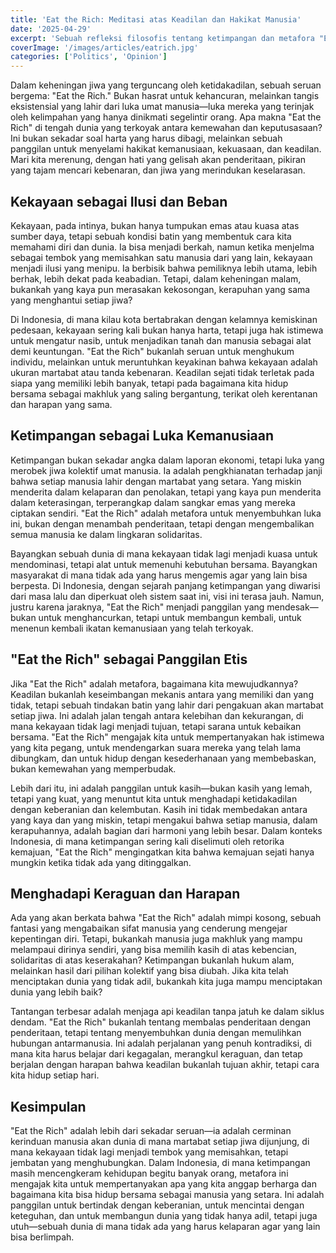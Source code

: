 ```yaml
---
title: 'Eat the Rich: Meditasi atas Keadilan dan Hakikat Manusia'
date: '2025-04-29'
excerpt: 'Sebuah refleksi filosofis tentang ketimpangan dan metafora "Eat the Rich," menyelami esensi keadilan, solidaritas, dan pemulihan martabat kemanusiaan.'
coverImage: '/images/articles/eatrich.jpg'
categories: ['Politics', 'Opinion']
---
```


Dalam keheningan jiwa yang terguncang oleh ketidakadilan, sebuah seruan bergema: "Eat the Rich." Bukan hasrat untuk kehancuran, melainkan tangis eksistensial yang lahir dari luka umat manusia—luka mereka yang terinjak oleh kelimpahan yang hanya dinikmati segelintir orang. Apa makna "Eat the Rich" di tengah dunia yang terkoyak antara kemewahan dan keputusasaan? Ini bukan sekadar soal harta yang harus dibagi, melainkan sebuah panggilan untuk menyelami hakikat kemanusiaan, kekuasaan, dan keadilan. Mari kita merenung, dengan hati yang gelisah akan penderitaan, pikiran yang tajam mencari kebenaran, dan jiwa yang merindukan keselarasan.

## Kekayaan sebagai Ilusi dan Beban

Kekayaan, pada intinya, bukan hanya tumpukan emas atau kuasa atas sumber daya, tetapi sebuah kondisi batin yang membentuk cara kita memahami diri dan dunia. Ia bisa menjadi berkah, namun ketika menjelma sebagai tembok yang memisahkan satu manusia dari yang lain, kekayaan menjadi ilusi yang menipu. Ia berbisik bahwa pemiliknya lebih utama, lebih berhak, lebih dekat pada keabadian. Tetapi, dalam keheningan malam, bukankah yang kaya pun merasakan kekosongan, kerapuhan yang sama yang menghantui setiap jiwa?

Di Indonesia, di mana kilau kota bertabrakan dengan kelamnya kemiskinan pedesaan, kekayaan sering kali bukan hanya harta, tetapi juga hak istimewa untuk mengatur nasib, untuk menjadikan tanah dan manusia sebagai alat demi keuntungan. "Eat the Rich" bukanlah seruan untuk menghukum individu, melainkan untuk meruntuhkan keyakinan bahwa kekayaan adalah ukuran martabat atau tanda kebenaran. Keadilan sejati tidak terletak pada siapa yang memiliki lebih banyak, tetapi pada bagaimana kita hidup bersama sebagai makhluk yang saling bergantung, terikat oleh kerentanan dan harapan yang sama.

## Ketimpangan sebagai Luka Kemanusiaan

Ketimpangan bukan sekadar angka dalam laporan ekonomi, tetapi luka yang merobek jiwa kolektif umat manusia. Ia adalah pengkhianatan terhadap janji bahwa setiap manusia lahir dengan martabat yang setara. Yang miskin menderita dalam kelaparan dan penolakan, tetapi yang kaya pun menderita dalam keterasingan, terperangkap dalam sangkar emas yang mereka ciptakan sendiri. "Eat the Rich" adalah metafora untuk menyembuhkan luka ini, bukan dengan menambah penderitaan, tetapi dengan mengembalikan semua manusia ke dalam lingkaran solidaritas.

Bayangkan sebuah dunia di mana kekayaan tidak lagi menjadi kuasa untuk mendominasi, tetapi alat untuk memenuhi kebutuhan bersama. Bayangkan masyarakat di mana tidak ada yang harus mengemis agar yang lain bisa berpesta. Di Indonesia, dengan sejarah panjang ketimpangan yang diwarisi dari masa lalu dan diperkuat oleh sistem saat ini, visi ini terasa jauh. Namun, justru karena jaraknya, "Eat the Rich" menjadi panggilan yang mendesak—bukan untuk menghancurkan, tetapi untuk membangun kembali, untuk menenun kembali ikatan kemanusiaan yang telah terkoyak.

## "Eat the Rich" sebagai Panggilan Etis

Jika "Eat the Rich" adalah metafora, bagaimana kita mewujudkannya? Keadilan bukanlah keseimbangan mekanis antara yang memiliki dan yang tidak, tetapi sebuah tindakan batin yang lahir dari pengakuan akan martabat setiap jiwa. Ini adalah jalan tengah antara kelebihan dan kekurangan, di mana kekayaan tidak lagi menjadi tujuan, tetapi sarana untuk kebaikan bersama. "Eat the Rich" mengajak kita untuk mempertanyakan hak istimewa yang kita pegang, untuk mendengarkan suara mereka yang telah lama dibungkam, dan untuk hidup dengan kesederhanaan yang membebaskan, bukan kemewahan yang memperbudak.

Lebih dari itu, ini adalah panggilan untuk kasih—bukan kasih yang lemah, tetapi yang kuat, yang menuntut kita untuk menghadapi ketidakadilan dengan keberanian dan kelembutan. Kasih ini tidak membedakan antara yang kaya dan yang miskin, tetapi mengakui bahwa setiap manusia, dalam kerapuhannya, adalah bagian dari harmoni yang lebih besar. Dalam konteks Indonesia, di mana ketimpangan sering kali diselimuti oleh retorika kemajuan, "Eat the Rich" mengingatkan kita bahwa kemajuan sejati hanya mungkin ketika tidak ada yang ditinggalkan.

## Menghadapi Keraguan dan Harapan

Ada yang akan berkata bahwa "Eat the Rich" adalah mimpi kosong, sebuah fantasi yang mengabaikan sifat manusia yang cenderung mengejar kepentingan diri. Tetapi, bukankah manusia juga makhluk yang mampu melampaui dirinya sendiri, yang bisa memilih kasih di atas kebencian, solidaritas di atas keserakahan? Ketimpangan bukanlah hukum alam, melainkan hasil dari pilihan kolektif yang bisa diubah. Jika kita telah menciptakan dunia yang tidak adil, bukankah kita juga mampu menciptakan dunia yang lebih baik?

Tantangan terbesar adalah menjaga api keadilan tanpa jatuh ke dalam siklus dendam. "Eat the Rich" bukanlah tentang membalas penderitaan dengan penderitaan, tetapi tentang menyembuhkan dunia dengan memulihkan hubungan antarmanusia. Ini adalah perjalanan yang penuh kontradiksi, di mana kita harus belajar dari kegagalan, merangkul keraguan, dan tetap berjalan dengan harapan bahwa keadilan bukanlah tujuan akhir, tetapi cara kita hidup setiap hari.

## Kesimpulan

"Eat the Rich" adalah lebih dari sekadar seruan—ia adalah cerminan kerinduan manusia akan dunia di mana martabat setiap jiwa dijunjung, di mana kekayaan tidak lagi menjadi tembok yang memisahkan, tetapi jembatan yang menghubungkan. Dalam Indonesia, di mana ketimpangan masih mencengkeram kehidupan begitu banyak orang, metafora ini mengajak kita untuk mempertanyakan apa yang kita anggap berharga dan bagaimana kita bisa hidup bersama sebagai manusia yang setara. Ini adalah panggilan untuk bertindak dengan keberanian, untuk mencintai dengan keteguhan, dan untuk membangun dunia yang tidak hanya adil, tetapi juga utuh—sebuah dunia di mana tidak ada yang harus kelaparan agar yang lain bisa berlimpah.